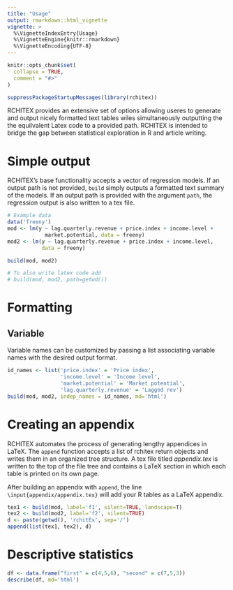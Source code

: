 ```yaml
---
title: "Usage"
output: rmarkdown::html_vignette
vignette: >
  %\VignetteIndexEntry{Usage}
  %\VignetteEngine{knitr::rmarkdown}
  %\VignetteEncoding{UTF-8}
---
```


```r
knitr::opts_chunk$set(
  collapse = TRUE,
  comment = "#>"
)
```

```r
suppressPackageStartupMessages(library(rchitex))
```

RCHITEX provides an extensive set of options allowing useres to generate and output nicely formatted text tables wiles simultaneously outputting the the equilvalent Latex code to a provided path. RCHITEX is intended to bridge the gap between statistical exploration in R and article writing.

# Simple output

RCHITEX's base functionality accepts a vector of regression models. If an output path is not provided, `build` simply outputs a formatted text summary of the models. If an output path is provided with the argument `path`, the regression output is also written to a tex file.

```r
# Example data
data('freeny')
mod <- lm(y ~ lag.quarterly.revenue + price.index + income.level + 
            market.potential, data = freeny)
mod2 <- lm(y ~ lag.quarterly.revenue + price.index + income.level, 
           data = freeny)

build(mod, mod2)

# To also write latex code add
# build(mod, mod2, path=getwd())
```

# Formatting
## Variable

Variable names can be customized by passing a list associating variable names with the desired output format. 

```r
id_names <- list('price.index' = 'Price index',
                 'income.level' = 'Income level',
                 'market.potential' = 'Market potential',
                 'lag.quarterly.revenue' = 'Lagged rev')
build(mod, mod2, indep_names = id_names, md='html')
```

# Creating an appendix

RCHITEX automates the process of generating lengthy appendices in LaTeX. The `append` function accepts a list of rchitex return objects and writes them in an organized tree structure. A tex file titled *appendix.tex* is written to the top of the file tree and contains a LaTeX section in which each table is printed on its own page.

After building an appendix with `append`, the line `\input{appendix/appendix.tex}` will add your R tables as a LaTeX appendix.
```r
tex1 <- build(mod, label='f1', silent=TRUE, landscape=T)
tex2 <- build(mod2, label='f2', silent=TRUE)
d <- paste(getwd(), 'rchitEx', sep='/')
append(list(tex1, tex2), d)

```

# Descriptive statistics

``` r
df <- data.frame("first" = c(4,5,6), "second" = c(7,5,3))
describe(df, md='html')
```
